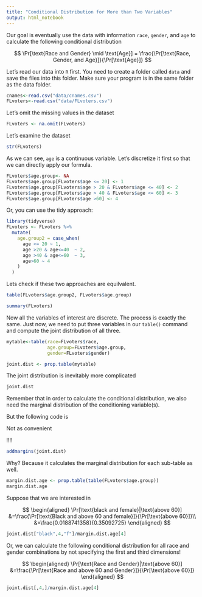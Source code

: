 ```yaml
---
title: "Conditional Distribution for More than Two Variables"
output: html_notebook
---
```


Our goal is eventually use the data with information `race`, `gender`, and `age` to calculate the following conditional distribution

$$
\Pr[\text{Race and Gender} \mid \text{Age}] = \frac{\Pr[\text{Race, Gender, and Age}]}{\Pr[\text{Age}]}
$$

Let's read our data into `R` first. You need to create a folder called `data` and save the files into this folder. Make sure your program is in the same folder as the data folder. 

```r
cnames<-read.csv("data/cnames.csv") 
FLvoters<-read.csv("data/FLvoters.csv")
```


Let's omit the missing values in the dataset 

```r
FLvoters <- na.omit(FLvoters)
```

Let's examine the dataset
```r
str(FLvoters)
```



As we can see, `age` is a continuous variable. Let's discretize it first so that we can directly apply our formula. 

```r
FLvoters$age.group<- NA
FLvoters$age.group[FLvoters$age <= 20] <- 1
FLvoters$age.group[FLvoters$age > 20 & FLvoters$age <= 40] <- 2
FLvoters$age.group[FLvoters$age > 40 & FLvoters$age <= 60] <- 3
FLvoters$age.group[FLvoters$age >60] <- 4
```

Or, you can use the tidy approach:

```r
library(tidyverse)
FLvoters <- FLvoters %>% 
  mutate(
    age.group2 = case_when(
      age <= 20 ~ 1,
      age >20 & age<=40  ~ 2,
      age >40 & age<=60  ~ 3,
      age>60 ~ 4
    )
  )
```

Lets check if these two approaches are equilvalent. 

```r
table(FLvoters$age.group2, FLvoters$age.group)
```



```r
summary(FLvoters)
```


Now all the variables of interest are discrete. The process is exactly the same. Just now, we need to put three variables in our `table()` command and compute the joint distribution of all three. 

```r
mytable<-table(race=FLvoters$race,
               age.group=FLvoters$age.group, 
               gender=FLvoters$gender)
```

```r
joint.dist <- prop.table(mytable)
```

The joint distribution is inevitably more complicated

```r
joint.dist
```

Remember that in order to calculate the conditional distribution, we also need the marginal distribution of the conditioning variable(s). 

But the following code is


Not as convenient


!!!!

```r
addmargins(joint.dist)
```

Why? Because it calculates the marginal distribution for each sub-table as well. 

```r
margin.dist.age <- prop.table(table(FLvoters$age.group))
margin.dist.age
```

Suppose that we are interested in 

$$
\begin{aligned}
\Pr[\text{black and female}|\text{above 60}] &=\frac{\Pr[\text{Black and above 60 and female}]}{\Pr[\text{above 60}]}\\
 &=\frac{0.0188741358}{0.35092725}
\end{aligned}
$$

```r
joint.dist["black",4,"f"]/margin.dist.age[4]
```

Or, we can calculate the following conditional distribution for all race and gender combinations by not specifying the first and third dimensions!

$$
\begin{aligned}
\Pr[\text{Race and Gender}|\text{above 60}] &=\frac{\Pr[\text{Race and above 60 and Gender}]}{\Pr[\text{above 60}]}
\end{aligned}
$$

```r
joint.dist[,4,]/margin.dist.age[4]
```


